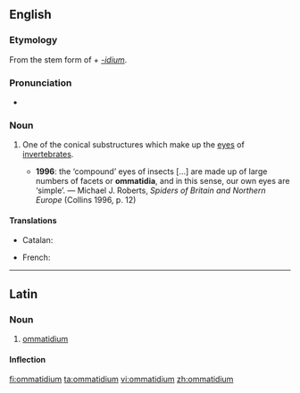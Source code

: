 ==English==
{{wikipedia}}

===Etymology===
From the stem form of {{etyl|grc}} {{term|ὄμμα||eye|tr=omma|lang=grc}} + ''[[-idium]]''.

===Pronunciation===
* {{IPA|/ɒməˈtɪdɪəm/}}

===Noun===
{{en-noun|ommatidia}}

# {{zoology}} One of the conical substructures which make up the [[eyes]] of [[invertebrates]].
#* '''1996''': the ‘compound’ eyes of insects [...] are made up of large numbers of facets or '''ommatidia''', and in this sense, our own eyes are ‘simple’. — Michael J. Roberts, ''Spiders of Britain and Northern Europe'' (Collins 1996, p. 12)

====Translations====
{{trans-top|substructure of the eye}}
* Catalan: {{t-|ca|ommatidi|m}}
{{trans-mid}}
* French: {{t|fr|ommatidie|f}}
{{trans-bottom}}

----

==Latin==

===Noun===
{{la-noun|ommatidium|ommatidii|ommatidiī|n|second}}

# [[#English|ommatidium]]

====Inflection====
{{la-decl-2nd-N|ommatidi}}

[[fi:ommatidium]]
[[ta:ommatidium]]
[[vi:ommatidium]]
[[zh:ommatidium]]
